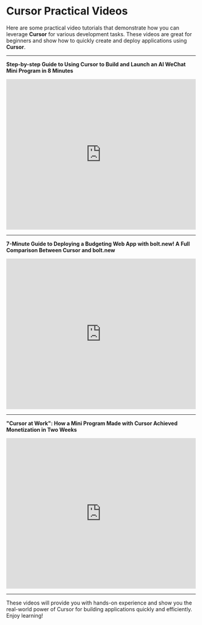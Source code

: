 # Cursor Practical Videos

Here are some practical video tutorials that demonstrate how you can leverage **Cursor** for various development tasks. These videos are great for beginners and show how to quickly create and deploy applications using **Cursor**.

---

**Step-by-step Guide to Using Cursor to Build and Launch an AI WeChat Mini Program in 8 Minutes**

<iframe width="100%" height="400" src="https://www.youtube.com/embed/87jXLqMIeDE" title="YouTube video" frameborder="0" allow="accelerometer; autoplay; clipboard-write; encrypted-media; gyroscope; picture-in-picture" allowfullscreen></iframe>

---

**7-Minute Guide to Deploying a Budgeting Web App with bolt.new! A Full Comparison Between Cursor and bolt.new**

<iframe width="100%" height="400" src="https://www.youtube.com/embed/t_fkKhW4PDI" title="YouTube video" frameborder="0" allow="accelerometer; autoplay; clipboard-write; encrypted-media; gyroscope; picture-in-picture" allowfullscreen></iframe>

---

**"Cursor at Work": How a Mini Program Made with Cursor Achieved Monetization in Two Weeks**

<iframe width="100%" height="400" src="https://www.youtube.com/embed/dNS9jJzygtw" title="YouTube video" frameborder="0" allow="accelerometer; autoplay; clipboard-write; encrypted-media; gyroscope; picture-in-picture" allowfullscreen></iframe>

---

These videos will provide you with hands-on experience and show you the real-world power of Cursor for building applications quickly and efficiently. Enjoy learning!